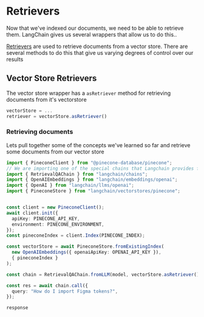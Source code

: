 
<Meta title="Indexes/Retriever" />

# Retrievers

Now that we've indexed our documents, we need to be able to retrieve them. LangChain
gives us several wrappers that allow us to do this..

[Retrievers](https://js.langchain.com/docs/modules/indexes/retrievers/) are used to retrieve documents from a vector store. 
There are several methods to do this that give us varying degrees of control over our results

## Vector Store Retrievers

The vector store wrapper has a `asRetriever` method for retrieving documents from it's vectorstore

```ts
vectorStore = ...
retriever = vectorStore.asRetriever()
```

### Retrieving documents

Lets pull together some of the concepts we've learned so far and retrieve some documents from our vector store

```ts
import { PineconeClient } from "@pinecone-database/pinecone";
// We are importing one of the special chains that Langchain provides for us
import { RetrievalQAChain } from "langchain/chains";
import { OpenAIEmbeddings } from "langchain/embeddings/openai";
import { OpenAI } from "langchain/llms/openai";
import { PineconeStore } from "langchain/vectorstores/pinecone";


const client = new PineconeClient();
await client.init({
  apiKey: PINECONE_API_KEY,
  environment: PINECONE_ENVIRONMENT,
});
const pineconeIndex = client.Index(PINECONE_INDEX);

const vectorStore = await PineconeStore.fromExistingIndex(
  new OpenAIEmbeddings({ openaiApiKey: OPENAI_API_KEY }),
  { pineconeIndex }
);

const chain = RetrievalQAChain.fromLLM(model, vectorStore.asRetriever());

const res = await chain.call({
  query: "How do I import Figma tokens?",
});

response 

```

<Canvas of={IndexStories.PineconeExample} />